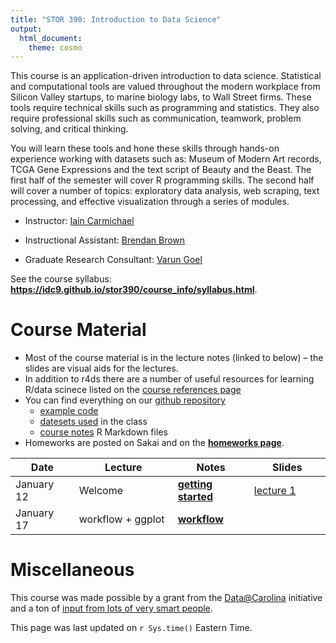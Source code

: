 ```yaml
---
title: "STOR 390: Introduction to Data Science"
output:
  html_document:
    theme: cosmo
---
```



This course is an application-driven introduction to data science. Statistical and computational tools are valued throughout the modern workplace from Silicon Valley startups, to marine biology labs, to Wall Street firms. These tools require technical skills such as programming and statistics. They also require professional skills such as communication, teamwork, problem solving, and critical thinking.

You will learn these tools and hone these skills through hands-on experience working with datasets such as: Museum of Modern Art records, TCGA Gene Expressions and the text script of Beauty and the Beast. The first half of the semester will cover R programming skills. The second half will cover a number of topics: exploratory data analysis, web scraping, text processing, and effective visualization through a series of modules.

- Instructor: [Iain Carmichael](http://iaincarmichael.web.unc.edu/)

- Instructional Assistant: [Brendan Brown](http://stat-or-old.oasis.unc.edu/people/graduate-students/brendan-brown)

- Graduate Research Consultant: [Varun Goel](https://varungoel.web.unc.edu/)

See the course syllabus: **[https://idc9.github.io/stor390/course_info/syllabus.html](https://idc9.github.io/stor390/course_info/syllabus.html)**. 

# **Course Material**

- Most of the course material is in the lecture notes (linked to below) -- the slides are visual aids for the lectures. 
- In addition to r4ds there are a number of useful resources for learning R/data scinece listed on the [course references page](course_info/references.html)
- You can find everything on our [github repository](https://github.com/idc9/stor390)
    - [example code](https://github.com/idc9/stor390/tree/master/example_code/)
    - [datesets used](https://github.com/idc9/stor390/tree/master/data/) in the class
    - [course notes](https://github.com/idc9/stor390/tree/master/notes/) R Markdown files
- Homeworks are posted on Sakai and on the [**homeworks page**](homeworks.html).



| Date | Lecture | Notes | Slides |
|------|---------|-------|-------|
|January 12 |Welcome | [**getting started**](notes/getting_started/getting_started.html) | [lecture 1](slides/lecture1.pdf)|
|January 17 | workflow + ggplot|[**workflow**](notes/workflow/workflow.html) |





# **Miscellaneous**

This course was made possible by a grant from the [Data@Carolina](http://data.web.unc.edu/) initiative and a ton of [input from lots of very smart people](course_info/acknowledgments.html).

This page was last updated on `r Sys.time()` Eastern Time.

